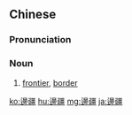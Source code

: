 {{also|边疆}}
==Chinese==
{{zh-forms|s=边疆}}

===Pronunciation===
{{zh-pron
|m=biānjiāng
|c=bin1 goeng1
|mn=pian-kiong
|cat=n
}}

===Noun===
{{zh-noun}}
# [[frontier]], [[border]]

[[ko:邊疆]]
[[hu:邊疆]]
[[mg:邊疆]]
[[ja:邊疆]]